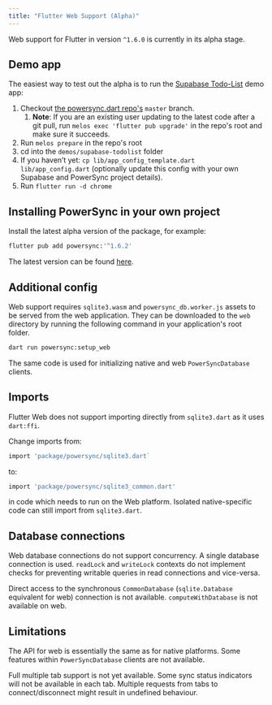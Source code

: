 ```yaml
---
title: "Flutter Web Support (Alpha)"
---
```


Web support for Flutter in version `^1.6.0` is currently in its alpha stage.

## Demo app

The easiest way to test out the alpha is to run the [Supabase Todo-List](https://github.com/powersync-ja/powersync.dart/blob/master/demos/supabase-todolist) demo app:

1. Checkout [the powersync.dart repo's](https://github.com/powersync-ja/powersync.dart/tree/master) `master` branch.
   1. **Note**: If you are an existing user updating to the latest code after a git pull, run `melos exec 'flutter pub upgrade'` in the repo's root and make sure it succeeds.
2. Run `melos prepare` in the repo's root
3. cd into the `demos/supabase-todolist` folder
4. If you haven’t yet: `cp lib/app_config_template.dart lib/app_config.dart` (optionally update this config with your own Supabase and PowerSync project details).
5. Run `flutter run -d chrome`

## Installing PowerSync in your own project

Install the latest alpha version of the package, for example:

```bash
flutter pub add powersync:'^1.6.2'
```

The latest version can be found [here](https://pub.dev/packages/powersync/versions).

## Additional config

Web support requires `sqlite3.wasm` and `powersync_db.worker.js` assets to be served from the web application. They can be downloaded to the `web` directory by running the following command in your application's root folder.

```bash
dart run powersync:setup_web
```

The same code is used for initializing native and web `PowerSyncDatabase` clients.

## Imports

Flutter Web does not support importing directly from `sqlite3.dart` as it uses `dart:ffi`.

Change imports from:

```bash
import 'package/powersync/sqlite3.dart`
```

to:

```bash
import 'package/powersync/sqlite3_common.dart'
```

in code which needs to run on the Web platform. Isolated native-specific code can still import from `sqlite3.dart`.

## Database connections

Web database connections do not support concurrency. A single database connection is used. `readLock` and `writeLock` contexts do not implement checks for preventing writable queries in read connections and vice-versa.

Direct access to the synchronous `CommonDatabase` (`sqlite.Database` equivalent for web) connection is not available. `computeWithDatabase` is not available on web.

## Limitations

The API for web is essentially the same as for native platforms. Some features within `PowerSyncDatabase` clients are not available.

Full multiple tab support is not yet available. Some sync status indicators will not be available in each tab. Multiple requests from tabs to connect/disconnect might result in undefined behaviour.
